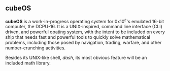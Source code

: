 == cubeOS ==

'''cubeOS''' is a work-in-progress operating system for 0x10<sup>c</sup>'s emulated 16-bit computer, the DCPU-16. It is a UNIX-inspired, command line interface (CLI) driven, and powerful opating system, with the intent to be included on every ship that needs fast and powerful tools to quickly solve mathematical problems, including those posed by navigation, trading, warfare, and other number-crunching activities.

Besides its UNIX-like shell, ''dash'', its most obvious feature will be an included math library.
